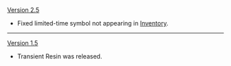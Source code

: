 {{Change History/Header}}
[[Version 2.5]]
* Fixed limited-time symbol not appearing in [[Inventory]].
----
[[Version 1.5]]
* Transient Resin was released.
